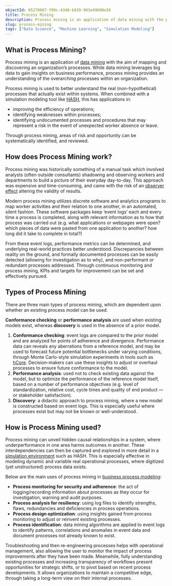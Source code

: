 ```yaml
---
objectId: 05270087-f09c-4340-b839-903e49600e58
title: Process Mining
description: Process mining is an application of data mining with the purpose of mapping an organization’s processes. It is used to optimize operations, and identify weaknesses.
slug: process-mining
tags: ["Data Science", "Machine Learning", "Simulation Modeling"]
---
```


## What is Process Mining?

Process mining is an application of [data mining](/glossary/data-mining) with the aim of mapping and discovering an organization’s processes. While data mining leverages big data to gain insights on business performance, process mining provides an understanding of the overarching processes within an organization.

Process mining is used to better understand the real (non-hypothetical) processes that actually exist within systems. When combined with a simulation modeling tool like [HASH](/platform), this has applications in:

- improving the efficiency of operations;
- identifying weaknesses within processes;
- identifying undocumented processes and procedures that may represent a risk in the event of unexpected worker absence or leave.

Through process mining, areas of risk and opportunity can be systematically identified, and reviewed.

## How does Process Mining work?

Process mining was historically something of a manual task which involved analysts (often outside consultants) shadowing and observing workers and departments to build a picture of their everyday day-to-day. This approach was expensive and time-consuming, and came with the risk of an [observer effect](<https://en.wikipedia.org/wiki/Observer_effect_(physics)>) altering the validity of results.

Modern process mining utilizes discrete software and analytics programs to map worker activities and their relation to one another, in an automated, silent fashion. These software packages keep ‘event logs’ each and every time a process is completed, along with relevant information as to how that process was carried out (e.g. what applications or webpages were open? which pieces of data were pasted from one application to another? how long did it take to complete in total?)

From these event logs, performance metrics can be determined, and underlying real-world practices better understood. Discrepancies between reality on the ground, and formally documented processes can be easily detected (allowing for investigation as to why), and non-performant or redundant processes addressed. Through continuous monitoring and process mining, KPIs and targets for improvement can be set and effectively pursued.

## Types of Process Mining

There are three main types of process mining, which are dependent upon whether an existing process model can be used.

**Conformance checking** or **performance analysis** are used when existing models exist, whereas **discovery** is used in the absence of a prior model.

1.  **Conformance checking**: event logs are compared to the prior model and are analyzed for points of adherence and divergence. Performance data can reveals any aberrations from a reference model, and may be used to forecast future potential bottlenecks under varying conditions, through Monte Carlo-style simulation experiments in tools such as [hCore](/platform/core). Decision-makers can use these insights to adjust or overhaul processes to ensure future conformance to the model.
1.  **Performance analysis**: used not to check existing data against the model, but to optimize the performance of the reference model itself, based on a number of performance objectives (e.g. level of standardization, relative cost, cycle times and quality of end product — or stakeholder satisfaction).
1.  **Discovery**: a didactic approach to process mining, where a new model is constructed based on event logs. This is especially useful where processes exist but may not be known or well-understood.

## How is Process Mining used?

Process mining can unveil hidden causal relationships in a system, where underperformance in one area harms outcomes in another. These interdependencies can then be captured and explored in more detail in a [simulation environment](/platform) such as HASH. This is especially effective in modeling dynamic and variable real operational processes, where digitized (yet unstructured) process data exists.

Below are the main uses of process mining in [business process modeling](/glossary/business-process-modeling):

- **Process monitoring for security and adherence**: the act of logging/recording information about processes as they occur for investigation, warning and audit purposes.
- **Process analysis for resiliency**: using log files to identify strengths, flaws, redundancies and deficiencies in process operations.
- **Process design optimization**: using insights gained from process monitoring to adjust or reinvent existing processes.
- **Process identification**: data mining algorithms are applied to event logs to identify patterns, correlations and anomalies in event data and document processes not already known to exist.

Troubleshooting and then re-engineering processes helps with operational management, also allowing the user to monitor the impact of process improvements after they have been made. Meanwhile, fully understanding existing processes and increasing transparency of workflows present opportunities for strategic shifts, or to pivot based on recent process developments. It allows organizations to maintain a competitive edge, through taking a long-term view on their internal processes.
